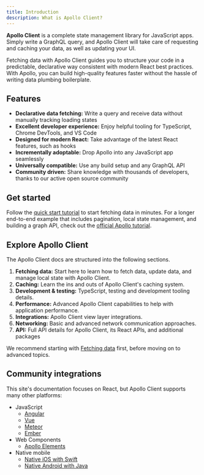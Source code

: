 ```yaml
---
title: Introduction
description: What is Apollo Client?
---
```


**Apollo Client** is a complete state management library for JavaScript apps. Simply write a GraphQL query, and Apollo Client will take care of requesting and caching your data, as well as updating your UI.

Fetching data with Apollo Client guides you to structure your code in a predictable, declarative way consistent with modern React best practices. With Apollo, you can build high-quality features faster without the hassle of writing data plumbing boilerplate.

## Features

- **Declarative data fetching:** Write a query and receive data without manually tracking loading states
- **Excellent developer experience:** Enjoy helpful tooling for TypeScript, Chrome DevTools, and VS Code
- **Designed for modern React:** Take advantage of the latest React features, such as hooks
- **Incrementally adoptable:** Drop Apollo into any JavaScript app seamlessly
- **Universally compatible:** Use any build setup and any GraphQL API
- **Community driven:** Share knowledge with thousands of developers, thanks to our active open source community

## Get started

Follow the [quick start tutorial](get-started/) to start fetching data in minutes. For a longer end-to-end example that includes pagination, local state management, and building a graph API, check out the [official Apollo tutorial](https://www.apollographql.com/docs/tutorial/introduction/).

## Explore Apollo Client

The Apollo Client docs are structured into the following sections.

1. **Fetching data:** Start here to learn how to fetch data, update data, and manage local state with Apollo Client.
2. **Caching:** Learn the ins and outs of Apollo Client's caching system.
3. **Development & testing:** TypeScript, testing and development tooling details.
4. **Performance:** Advanced Apollo Client capabilities to help with application performance.
5. **Integrations:** Apollo Client view layer integrations.
6. **Networking:** Basic and advanced network communication approaches.
7. **API:** Full API details for Apollo Client, its React APIs, and additional packages

We recommend starting with [Fetching data](./data/queries/) first, before moving on to advanced topics.

## Community integrations

This site's documentation focuses on React, but Apollo Client supports many other platforms:

- JavaScript
  - [Angular](https://www.apollographql.com/docs/angular)
  - [Vue](integrations/integrations/#vue)
  - [Meteor](integrations/meteor/)
  - [Ember](integrations/integrations/#ember)
- Web Components
  - [Apollo Elements](integrations/integrations/#web-components)
- Native mobile
  - [Native iOS with Swift](https://www.apollographql.com/docs/ios)
  - [Native Android with Java](https://www.apollographql.com/docs/android)
